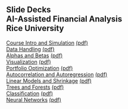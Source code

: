## Slide Decks<br>AI-Assisted Financial Analysis<br>Rice University<br>

[Course Intro and Simulation](1-intro-simulation.html){target="_blank"} [(pdf)](pdfs/1-intro-simulation.pdf){target="_blank"} <br>
[Data Handling](2-data.html){target="_blank"} [(pdf)](pdfs/2-data.pdf){target="_blank"} <br>
[Alphas and Betas](3-alphas_betas.html){target="_blank"} [(pdf)](pdfs/3-alphas_betas.pdf){target="_blank"} <br>
[Visualization](4-visualization.html){target="_blank"} [(pdf)](pdfs/4-visualization.pdf){target="_blank"} <br>
[Portfolio Optimization](5-portfolios.html){target="_blank"} [(pdf)](pdfs/5-portfolios.pdf){target="_blank"} <br>
[Autocorrelation and Autoregression](6-autoregression.html){target="_blank"} [(pdf)](pdfs/5-autoregression.pdf){target="_blank"} <br>
[Linear Models and Shrinkage](7-linear.html){target="_blank"} [(pdf)](pdfs/7-linear.pdf){target="_blank"} <br>
[Trees and Forests](8-trees.html){target="_blank"} [(pdf)](pdfs/8-trees.pdf){target="_blank"} <br>
[Classification](9-classification.html){target="_blank"} [(pdf)](pdfs/9-classification.pdf){target="_blank"} <br>
[Neural Networks](10-nets.html){target="_blank"} [(pdf)](pdfs/10-nets.pdf){target="_blank"} <br>
